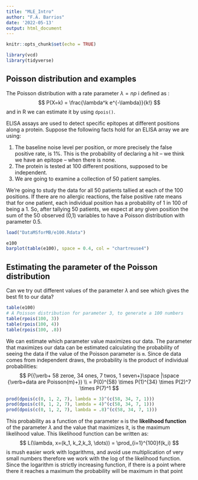 ```yaml
---
title: "MLE_Intro"
author: "F.A. Barrios"
date: '2022-05-13'
output: html_document
---
```


```r
knitr::opts_chunk$set(echo = TRUE)
```

```r
library(vcd)
library(tidyverse)
```
## Poisson distribution and examples  

The Poisson distribution with a rate parameter $\lambda = np$ i defined as :
$$
P(X=k) = \frac{\lambda^k e^{-\lambda}}{k!}
$$
and in R we can estimate it by using `dpois()`.  

ELISA assays are used to detect specific epitopes at different positions along a protein. Suppose the following facts hold for an ELISA array we are using:  

1. The baseline noise level per position, or more precisely the false positive rate, is 1%. This is the probability of declaring a hit – we think we have an epitope – when there is none. 
2. The protein is tested at 100 different positions, supposed to be independent.  
3. We are going to examine a collection of 50 patient samples.

We’re going to study the data for all 50 patients tallied at each of the 100 positions. If there are no allergic reactions, the false positive rate means that for one patient, each individual position has a probability of 1 in 100 of being a 1. So, after tallying 50 patients, we expect at any given position the sum of the 50 observed (0,1) variables to have a Poisson distribution with parameter 0.5. 

```r
load("DataMSforMB/e100.Rdata")

e100
barplot(table(e100), space = 0.4, col = "chartreuse4")
```

## Estimating the parameter of the Poisson distribution  

Can we try out different values of the parameter $\lambda$ and see which gives the best fit to our data?

```r
table(e100)
# A Poisson distribution for parameter 3, to generate a 100 numbers
table(rpois(100, 3))
table(rpois(100, 4))
table(rpois(100, .8))
```

We can estimate which parameter value maximizes our data. The parameter that maximizes our data can be estimated calculating the probability of seeing the data if the value of the Poisson parameter is `m`. Since de data comes from independent draws, the probability is the product of individual probabilities:  
$$
P({\verb+ 58 zeroe, 34 ones, 7 twos, 1 seven+}\space |\space {\verb+data are Poisson(m)+}) \\
= P(0)^{58} \times P(1)^{34} \times P(2)^7 \times P(7)^1
$$
```r
prod(dpois(c(0, 1, 2, 7), lambda = 3)^(c(58, 34, 7, 1)))
prod(dpois(c(0, 1, 2, 7), lambda = 4)^(c(58, 34, 7, 1)))
prod(dpois(c(0, 1, 2, 7), lambda = .8)^(c(58, 34, 7, 1)))
```

This probability as a function of the parameter `m` is the **likelihood function** of the parameter $\lambda$ and the value that maximizes it, is the maximum likelihood value.
This likelihood function can be written as:
$$
L(\lambda, x=(k_1, k_2,k_3, \dots)) = \prod_{i=1}^{100}f(k_i)
$$
is mush easier work with logarithms, and avoid use multiplication of very small numbers therefore we work with the log of the likelihood function. Since the logarithm is strictly increasing function, if there is a point where there it reaches a maximum the probability will be maximum in that point


